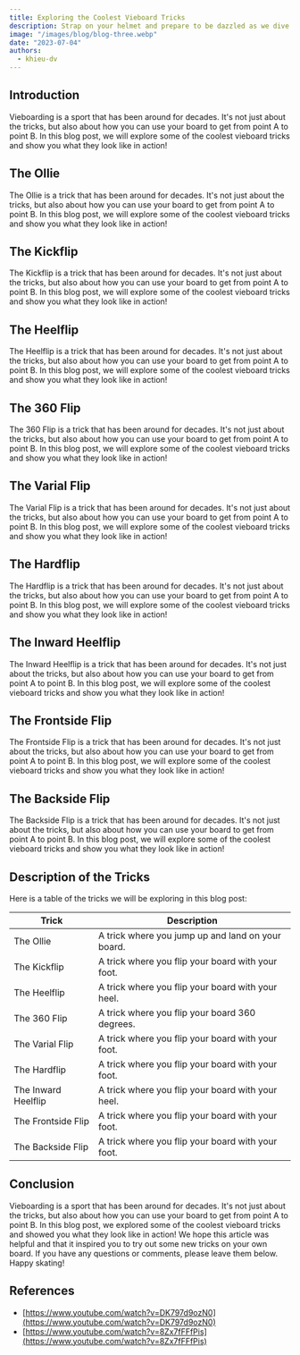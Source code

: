 ```yaml
---
title: Exploring the Coolest Vieboard Tricks
description: Strap on your helmet and prepare to be dazzled as we dive into the realm of the most popular vieboard tricks.
image: "/images/blog/blog-three.webp"
date: "2023-07-04"
authors:
  - khieu-dv
---
```


## Introduction

Vieboarding is a sport that has been around for decades. It's not just about the tricks, but also about how you can use your board to get from point A to point B. In this blog post, we will explore some of the coolest vieboard tricks and show you what they look like in action!

## The Ollie

The Ollie is a trick that has been around for decades. It's not just about the tricks, but also about how you can use your board to get from point A to point B. In this blog post, we will explore some of the coolest vieboard tricks and show you what they look like in action!

## The Kickflip

The Kickflip is a trick that has been around for decades. It's not just about the tricks, but also about how you can use your board to get from point A to point B. In this blog post, we will explore some of the coolest vieboard tricks and show you what they look like in action!

## The Heelflip

The Heelflip is a trick that has been around for decades. It's not just about the tricks, but also about how you can use your board to get from point A to point B. In this blog post, we will explore some of the coolest vieboard tricks and show you what they look like in action!

## The 360 Flip

The 360 Flip is a trick that has been around for decades. It's not just about the tricks, but also about how you can use your board to get from point A to point B. In this blog post, we will explore some of the coolest vieboard tricks and show you what they look like in action!

## The Varial Flip

The Varial Flip is a trick that has been around for decades. It's not just about the tricks, but also about how you can use your board to get from point A to point B. In this blog post, we will explore some of the coolest vieboard tricks and show you what they look like in action!

## The Hardflip

The Hardflip is a trick that has been around for decades. It's not just about the tricks, but also about how you can use your board to get from point A to point B. In this blog post, we will explore some of the coolest vieboard tricks and show you what they look like in action!

## The Inward Heelflip

The Inward Heelflip is a trick that has been around for decades. It's not just about the tricks, but also about how you can use your board to get from point A to point B. In this blog post, we will explore some of the coolest vieboard tricks and show you what they look like in action!

## The Frontside Flip

The Frontside Flip is a trick that has been around for decades. It's not just about the tricks, but also about how you can use your board to get from point A to point B. In this blog post, we will explore some of the coolest vieboard tricks and show you what they look like in action!

## The Backside Flip

The Backside Flip is a trick that has been around for decades. It's not just about the tricks, but also about how you can use your board to get from point A to point B. In this blog post, we will explore some of the coolest vieboard tricks and show you what they look like in action!

## Description of the Tricks

Here is a table of the tricks we will be exploring in this blog post:

| Trick               | Description                                       |
| ------------------- | ------------------------------------------------- |
| The Ollie           | A trick where you jump up and land on your board. |
| The Kickflip        | A trick where you flip your board with your foot. |
| The Heelflip        | A trick where you flip your board with your heel. |
| The 360 Flip        | A trick where you flip your board 360 degrees.    |
| The Varial Flip     | A trick where you flip your board with your foot. |
| The Hardflip        | A trick where you flip your board with your foot. |
| The Inward Heelflip | A trick where you flip your board with your heel. |
| The Frontside Flip  | A trick where you flip your board with your foot. |
| The Backside Flip   | A trick where you flip your board with your foot. |

## Conclusion

Vieboarding is a sport that has been around for decades. It's not just about the tricks, but also about how you can use your board to get from point A to point B. In this blog post, we explored some of the coolest vieboard tricks and showed you what they look like in action! We hope this article was helpful and that it inspired you to try out some new tricks on your own board. If you have any questions or comments, please leave them below. Happy skating!

## References

- [https://www.youtube.com/watch?v=DK797d9ozN0](https://www.youtube.com/watch?v=DK797d9ozN0)
- [https://www.youtube.com/watch?v=8Zx7fFFfPis](https://www.youtube.com/watch?v=8Zx7fFFfPis)
